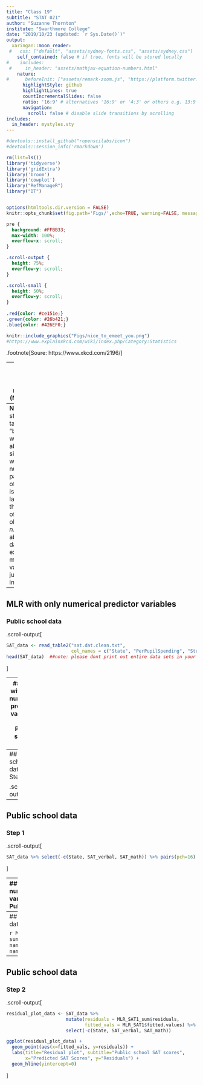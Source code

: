 ```yaml
---
title: "Class 19"
subtitle: "STAT 021"
author: "Suzanne Thornton"
institute: "Swarthmore College"
date: "2019/10/23 (updated: `r Sys.Date()`)"
output:
  xaringan::moon_reader:
 #   css: ["default", "assets/sydney-fonts.css", "assets/sydney.css"]
    self_contained: false # if true, fonts will be stored locally
#    includes:
 #     in_header: "assets/mathjax-equation-numbers.html"
    nature:
#      beforeInit: ["assets/remark-zoom.js", "https://platform.twitter.com/widgets.js"]
      highlightStyle: github
      highlightLines: true
      countIncrementalSlides: false
      ratio: '16:9' # alternatives '16:9' or '4:3' or others e.g. 13:9
      navigation:
        scroll: false # disable slide transitions by scrolling
includes:
  in_header: mystyles.sty
---
```


```r
#devtools::install_github("ropenscilabs/icon")
#devtools::session_info('rmarkdown')

rm(list=ls())
library('tidyverse')
library('gridExtra')
library('broom')
library('cowplot')
library("RefManageR")
library("DT")


options(htmltools.dir.version = FALSE)
knitr::opts_chunk$set(fig.path='Figs/',echo=TRUE, warning=FALSE, message=FALSE)

```

```css
pre {
  background: #FFBB33;
  max-width: 100%;
  overflow-x: scroll;
}

.scroll-output {
  height: 75%;
  overflow-y: scroll;
}

.scroll-small {
  height: 50%;
  overflow-y: scroll;
}
   
.red{color: #ce151e;}
.green{color: #26b421;}
.blue{color: #426EF0;}
```


```r
knitr::include_graphics("Figs/nice_to_emeet_you.png")
#https://www.explainxkcd.com/wiki/index.php/Category:Statistics
```

.footnote[Soure: https://www.xkcd.com/2196/]

---
## The multiple linear regression (MLR) model

Linear regression assumes the following model: 

$$Y_i = \beta_0 + \beta_1 x_{i1} + \beta_2 x_{i2} + \dots + \beta_p x_{ip} + \epsilon_i$$ 


Our fitted model is therefore: 

$$\hat{y}_{i} = E[Y_i | x_{i1}, x_{i2}, \dots, x_{ip}] = \hat{\beta}_0 + \hat{\beta}_1 x_{i1} + \hat{\beta}_2 x_{i2} + \dots + \hat{\beta}_p x_{ip}$$


Now we have 
  
  - an intercept
  
  - $p$ different slopes for $p$ predictor variables 
  
  - $i=1, \dots, n$ is our sample size/number of observational units
  


**For today's class:** we are only going to set up a MLR model where are variables of interest are numerical. 



--
**Note:** When statisticians talk about "big data", we're talking about situations where the number of parameters of interest, $p$, is much larger than the number of observations, $n$. Think about fitbit data for example, so many variables for just one individual. 


---
## MLR with only numerical predictor variables 
### Public school data

.scroll-output[
```r
SAT_data <- read_table2("sat.dat.clean.txt", 
                        col_names = c("State", "PerPupilSpending", "StuTeachRatio", "Salary", "PropnStu", "SAT_verbal", "SAT_math", "SAT_tot"), cols(col_character(), col_double(), col_double(), col_double(), col_double(), col_double(), col_double(), col_double()))
head(SAT_data)  ##note: please dont print out entire data sets in your HW solutions! 
```
]

---
## MLR with only numerical predictor variables 
### Public school data

**Step 1: View the data/variables and view pairwise scatterplots of the data**

Basically, we don't know what we expect to see in any particular plot, but we are looking for "clues" that might indicate some sort of relationship (linear or otherwise). This also helps us get a feel for multidimensional extrapolation which can be difficult to visualize without viewing actual plots. 


In SLR we only looked at a scatter plot of the single numerical predictor and the single numerical response. Now however, we want to look at the relationships

  - between each of the numerical predictor variables with the numerical response and 

  - among the numerical predictor variables themselves. 



.footnote[For MLR plots: <a href="https://cran.r-project.org/web/packages/ggiraphExtra/vignettes/ggPredict.html">ggPredict()</a> and <a href="https://plot.ly/r/getting-started/"> plotly</a>.]


---
## Public school data
### Step 1 

.scroll-output[
```r
SAT_data %>% select(-State) %>% pairs(pch=16) 
```
]


---
## Public school data
### Step 1 

.scroll-output[
```r
SAT_data %>% select(-c(State, SAT_verbal, SAT_math)) %>% pairs(pch=16) 
```
]

---
## MLR with only numerical predictor variables 
### Public school data

**Step 2: Fit a linear model and plot the residuals by the predicted response** 

.scroll-small[
```r
MLR_SAT1 <- lm(SAT_tot ~ PerPupilSpending +
                         StuTeachRatio, data = SAT_data)
summary(MLR_SAT1)
```
]

---
## Public school data
### Step 2 

```r
MLR_SAT1_sum <- summary(MLR_SAT1)
names(MLR_SAT1); names(MLR_SAT1_sum)
```

---
## Public school data
### Step 2 

.scroll-output[
```r
residual_plot_data <- SAT_data %>% 
                      mutate(residuals = MLR_SAT1_sum$residuals,
                             fitted_vals = MLR_SAT1$fitted.values) %>%
                      select(-c(State, SAT_verbal, SAT_math))

ggplot(residual_plot_data) +
  geom_point(aes(x=fitted_vals, y=residuals)) + 
  labs(title="Residual plot", subtitle="Public school SAT scores",
       x="Predicted SAT Scores", y="Residuals") + 
  geom_hline(yintercept=0)
```
]
